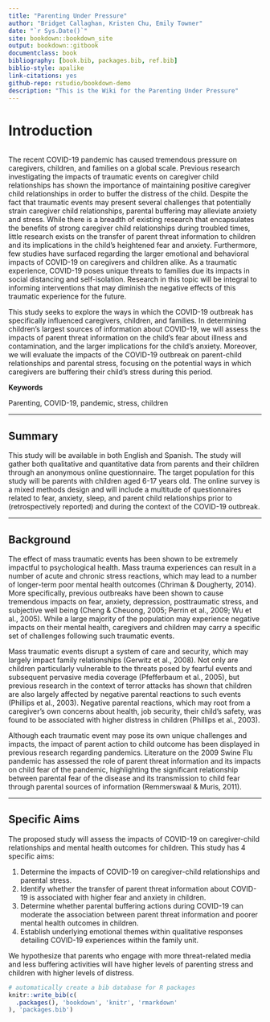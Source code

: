 ```yaml
--- 
title: "Parenting Under Pressure"
author: "Bridget Callaghan, Kristen Chu, Emily Towner"
date: "`r Sys.Date()`"
site: bookdown::bookdown_site
output: bookdown::gitbook
documentclass: book
bibliography: [book.bib, packages.bib, ref.bib]
biblio-style: apalike
link-citations: yes
github-repo: rstudio/bookdown-demo
description: "This is the Wiki for the Parenting Under Pressure"
---
```


# Introduction

![<!--- Flyer --->](images/PUP_header.png)

The recent COVID-19 pandemic has caused tremendous pressure on caregivers, children, and families on a global scale. Previous research investigating the impacts of traumatic events on caregiver child relationships has shown the importance of maintaining positive caregiver child relationships in order to buffer the distress of the child. Despite the fact that traumatic events may present several challenges that potentially strain caregiver child relationships, parental buffering may alleviate anxiety and stress. While there is a breadth of existing research that encapsulates the benefits of strong caregiver child relationships during troubled times, little research exists on the transfer of parent threat information to children and its implications in the child's heightened fear and anxiety. Furthermore, few studies have surfaced regarding the larger emotional and behavioral impacts of COVID-19 on caregivers and children alike. As a traumatic experience, COVID-19 poses unique threats to families due its impacts in social distancing and self-isolation. Research in this topic will be integral to informing interventions that may diminish the negative effects of this traumatic experience for the future. 

This study seeks to explore the ways in which the COVID-19 outbreak has specifically influenced caregivers, children, and families. In determining children's largest sources of information about COVID-19, we will assess the impacts of parent threat information on the child's fear about illness and contamination, and the larger implications for the child's anxiety. Moreover, we will evaluate the impacts of the COVID-19 outbreak on parent-child relationships and parental stress, focusing on the potential ways in which caregivers are buffering their child's stress during this period. 

**Keywords**

Parenting, COVID-19, pandemic, stress, children

-----------

## Summary

This study will be available in both English and Spanish. The study will gather both qualitative and quantitative data from parents and their children through an anonymous online questionnaire. The target population for this study will be parents with children aged 6-17 years old. The online survey is a mixed methods design and will include a multitude of questionnaires related to fear, anxiety, sleep, and parent child relationships prior to (retrospectively reported) and during the context of the COVID-19 outbreak. 

-----------

## Background 

The effect of mass traumatic events has been shown to be extremely impactful to psychological health. Mass trauma experiences can result in a number of acute and chronic stress reactions, which may lead to a number of longer-term poor mental health outcomes (Chriman & Dougherty, 2014). More specifically, previous outbreaks have been shown to cause tremendous impacts on fear, anxiety, depression, posttraumatic stress, and subjective well being (Cheng & Cheuong, 2005; Perrin et al., 2009; Wu et al., 2005). While a large majority of the population may experience negative impacts on their mental health, caregivers and children may carry a specific set of challenges following such traumatic events. 

Mass traumatic events disrupt a system of care and security, which may largely impact family relationships (Gerwitz et al., 2008). Not only are children particularly vulnerable to the threats posed by fearful events and subsequent pervasive media coverage (Pfefferbaum et al., 2005), but previous research in the context of terror attacks has shown that children are also largely affected by negative parental reactions to such events (Phillips et al., 2003). Negative parental reactions, which may root from a caregiver's own concerns about health, job security, their child's safety, was found to be associated with higher distress in children (Phillips et al., 2003). 

Although each traumatic event may pose its own unique challenges and impacts, the impact of parent action to child outcome has been displayed in previous research regarding pandemics. Literature on the 2009 Swine Flu pandemic has assessed the role of parent threat information and its impacts on child fear of the pandemic, highlighting the significant relationship between parental fear of the disease and its transmission to child fear through parental sources of information (Remmerswaal & Muris, 2011). 

-----------

## Specific Aims

The proposed study will assess the impacts of COVID-19 on caregiver-child relationships and mental health outcomes for children. This study has 4 specific aims:

(1) Determine the impacts of COVID-19 on caregiver-child relationships and parental stress.
(2) Identify whether the transfer of parent threat information about COVID-19 is associated with higher fear and anxiety in children.
(3) Determine whether parental buffering actions during COVID-19 can moderate the association between parent threat information and poorer mental health outcomes in children.
(4) Establish underlying emotional themes within qualitative responses detailing COVID-19 experiences within the family unit.

We hypothesize that parents who engage with more threat-related media and less buffering activities will have higher levels of parenting stress and children with higher levels of distress. 


```r
# automatically create a bib database for R packages
knitr::write_bib(c(
  .packages(), 'bookdown', 'knitr', 'rmarkdown'
), 'packages.bib')
```


